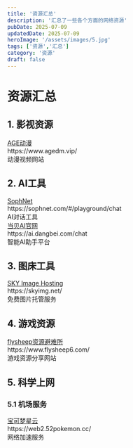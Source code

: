 ```yaml
---
title: '资源汇总'
description: '汇总了一些各个方面的网络资源'
pubDate: 2025-07-09
updatedDate: 2025-07-09
heroImage: '/assets/images/5.jpg'
tags: ['资源','汇总']
category: '资源'
draft: false
---
```


<div class="resource-blog">

# 资源汇总

## 1. 影视资源

<div class="resource-item">
  <a href="https://www.agedm.vip/" class="resource-link">AGE动漫</a>
  <div class="resource-url">https://www.agedm.vip/</div>
  <div class="resource-desc">动漫视频网站</div>
</div>

## 2. AI工具

<div class="resource-item">
  <a href="https://sophnet.com/#/playground/chat" class="resource-link">SophNet</a>
  <div class="resource-url">https://sophnet.com/#/playground/chat</div>
  <div class="resource-desc">AI对话工具</div>
</div>

<div class="resource-item">
  <a href="https://ai.dangbei.com/chat" class="resource-link">当贝AI官网</a>
  <div class="resource-url">https://ai.dangbei.com/chat</div>
  <div class="resource-desc">智能AI助手平台</div>
</div>

## 3. 图床工具

<div class="resource-item">
  <a href="https://skyimg.net/" class="resource-link">SKY Image Hosting</a>
  <div class="resource-url">https://skyimg.net/</div>
  <div class="resource-desc">免费图片托管服务</div>
</div>

## 4. 游戏资源

<div class="resource-item">
  <a href="https://www.flysheep6.com/" class="resource-link">flysheep资源避难所</a>
  <div class="resource-url">https://www.flysheep6.com/</div>
  <div class="resource-desc">游戏资源分享网站</div>
</div>

## 5. 科学上网

### 5.1 机场服务

<div class="resource-item">
  <a href="https://web2.52pokemon.cc/" class="resource-link">宝可梦星云</a>
  <div class="resource-url">https://web2.52pokemon.cc/</div>
  <div class="resource-desc">网络加速服务</div>
</div>

</div>